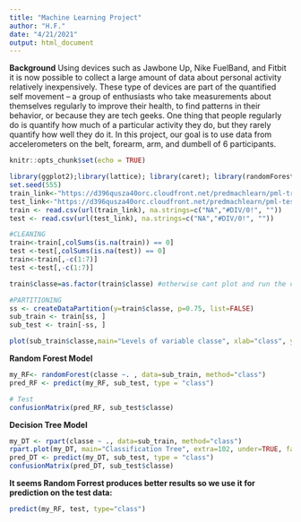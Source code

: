 ---
title: "Machine Learning Project"
author: "H.F."
date: "4/21/2021"
output: html_document
---

**Background**
Using devices such as Jawbone Up, Nike FuelBand, and Fitbit it is now possible to collect a large amount of data about personal activity relatively inexpensively. These type of devices are part of the quantified self movement – a group of enthusiasts who take measurements about themselves regularly to improve their health, to find patterns in their behavior, or because they are tech geeks. One thing that people regularly do is quantify how much of a particular activity they do, but they rarely quantify how well they do it. In this project, our goal is to use data from accelerometers on the belt, forearm, arm, and dumbell of 6 participants.

```{r setup, include=FALSE}
knitr::opts_chunk$set(echo = TRUE)
```


```{r my_proj}
library(ggplot2);library(lattice); library(caret); library(randomForest); library(rpart); library(rpart.plot);library(e1071)
set.seed(555)
train_link<-"https://d396qusza40orc.cloudfront.net/predmachlearn/pml-training.csv"
test_link<-"https://d396qusza40orc.cloudfront.net/predmachlearn/pml-testing.csv"
train <- read.csv(url(train_link), na.strings=c("NA","#DIV/0!", ""))
test <- read.csv(url(test_link), na.strings=c("NA","#DIV/0!", ""))

#CLEANING
train<-train[,colSums(is.na(train)) == 0]
test <-test[,colSums(is.na(test)) == 0]
train<-train[,-c(1:7)]
test <-test[,-c(1:7)]

train$classe=as.factor(train$classe) #otherwise cant plot and run the classification

#PARTITIONING
ss <- createDataPartition(y=train$classe, p=0.75, list=FALSE)
sub_train <- train[ss, ] 
sub_test <- train[-ss, ]

plot(sub_train$classe,main="Levels of variable classe", xlab="class", ylab="Frequency")
```


**Random Forest Model**
```{r my_proj2}
my_RF<- randomForest(classe ~. , data=sub_train, method="class")
pred_RF <- predict(my_RF, sub_test, type = "class")

# Test
confusionMatrix(pred_RF, sub_test$classe)
```

**Decision Tree Model**
```{r my_proj3}
my_DT <- rpart(classe ~ ., data=sub_train, method="class")
rpart.plot(my_DT, main="Classification Tree", extra=102, under=TRUE, faclen=0)
pred_DT <- predict(my_DT, sub_test, type = "class")
confusionMatrix(pred_DT, sub_test$classe)
```

**It seems Random Forrest produces better results so we use it for prediction on the test data:**
```{r my_proj4}
predict(my_RF, test, type="class")
```
